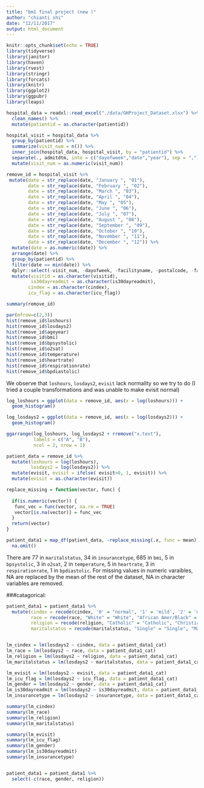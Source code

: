 ```yaml
---
title: "bm1 final project (new )"
author: "chianti shi"
date: "12/11/2017"
output: html_document
---
```


```r
knitr::opts_chunk$set(echo = TRUE)
library(tidyverse)
library(janitor)
library(haven)
library(rvest)
library(stringr)
library(forcats)
library(knitr)
library(ggplot2)
library(ggpubr)
library(leaps)

```


```r
hospital_data = readxl::read_excel("./data/GHProject_Dataset.xlsx") %>%
  clean_names() %>% 
  mutate(patientid = as.character(patientid)) 

hospital_visit = hospital_data %>% 
  group_by(patientid) %>% 
  summarize(visit_num = n()) %>% 
  inner_join(hospital_data, hospital_visit, by = "patientid") %>% 
  separate(., admitdtm, into = c("dayofweek","date","year"), sep = ",") %>% 
  mutate(visit_num = as.numeric(visit_num)) 

remove_id = hospital_visit %>% 
 mutate(date = str_replace(date, "January ", "01"),
        date = str_replace(date, "February ", "02"),
        date = str_replace(date, "March ", "03"),
        date = str_replace(date, "April ", "04"),
        date = str_replace(date, "May ", "05"),
        date = str_replace(date, "June ", "06"),
        date = str_replace(date, "July ", "07"),
        date = str_replace(date, "August ", "08"),
        date = str_replace(date, "September ", "09"),
        date = str_replace(date, "October ", "10"),
        date = str_replace(date, "November ", "11"),
        date = str_replace(date, "December ", "12")) %>% 
  mutate(date = as.numeric(date)) %>% 
  arrange(date) %>% 
  group_by(patientid) %>% 
  filter(date == min(date)) %>% 
  dplyr::select(-visit_num, -dayofweek, -facilityname, -postalcode, -facilityzip, -mews) %>% 
  mutate(visitid = as.character(visitid),
         is30dayreadmit = as.character(is30dayreadmit),
        cindex = as.character(cindex),
        icu_flag = as.character(icu_flag))

```

```r

summary(remove_id)
```


```r
par(mfrow=c(2,3))
hist(remove_id$loshours)
hist(remove_id$losdays2)
hist(remove_id$ageyear)
hist(remove_id$bmi)
hist(remove_id$bpsystolic)
hist(remove_id$o2sat)
hist(remove_id$temperature)
hist(remove_id$heartrate)
hist(remove_id$respirationrate)
hist(remove_id$bpdiastolic)
```

We observe that `loshours`, `losdays2`, `evisit` lack normality so we try to do (I tried a couple transformations and was unable to make evisit normal)


```r
log_loshours = ggplot(data = remove_id, aes(x = log(loshours))) +
  geom_histogram() 

log_losdays2 = ggplot(data = remove_id, aes(x = log(losdays2))) +
  geom_histogram()

ggarrange(log_loshours, log_losdays2 + rremove("x.text"), 
          labels = c("A", "B"),
          ncol = 2, nrow = 1)
```

```r
patient_data = remove_id %>% 
  mutate(loshours = log(loshours),
         losdays2 = log(losdays2)) %>% 
  mutate(evisit, evisit = ifelse( evisit>0, 1, evisit)) %>% 
  mutate(evisit = as.character(evisit))

replace_missing = function(vector, func) {
  
  if(is.numeric(vector)) {
   func_vec = func(vector, na.rm = TRUE)
   vector[is.na(vector)] = func_vec
  }
  return(vector)
}

patient_data1 = map_df(patient_data, ~replace_missing(.x, func = mean)) %>% 
  na.omit() 
```


There are 77 in `maritalstatus`, 34 in `insurancetype`, 685 in `bmi`, 5 in `bpsystolic`, 3 in `o2sat`, 2 in `temperature`, 5 in `heartrate`, 3 in `respirationrate`, 1 in `bpdiastolic`. For missing values in numeric varaibles, NA are replaced by the mean of the rest of the dataset, NA in character variables are removed. 


###catagorical: 

```r
patient_data1 = patient_data1 %>% 
  mutate(cindex = recode(cindex, '0' = "normal", '1' = 'mild', '2' = 'mild', '3' = 'moderate and severe'),
         race = recode(race, "White" = "White", "African Amer/Black" = "African Amer/Black", "Asian" = "Other", "Native Amer/Alaskan" = "Other", "Natv Hawaii/Pacf Isl" = "Other", "Other/Multiracial" = "Other"),
         religion = recode(religion, "Catholic" = "Catholic", "Christian" = "Christian", "Jewish" = "Other", "No Affiliation" = "Other", "Other" = "Other", "Islam" = "Other", "Hindu" = "Other", "Mormon" = "Other", "Angelican" = "Other", "Hebrew" = "Other", "Non Denominational" = "Other"),
         maritalstatus = recode(maritalstatus, "Single" = "Single", "Married" = "Married", "Widowed" = "Other", "Divorced" = "Other", "Separated" = "Other", "Civil Union" = "Other"))


lm_cindex = lm(losdays2 ~ cindex, data = patient_data1_cat)
lm_race = lm(losdays2 ~ race, data = patient_data1_cat)
lm_religion = lm(losdays2 ~ religion, data = patient_data1_cat)
lm_maritalstatus = lm(losdays2 ~ maritalstatus, data = patient_data1_cat)

lm_evisit = lm(losdays2 ~ evisit, data = patient_data1_cat)
lm_icu_flag = lm(losdays2 ~ icu_flag, data = patient_data1_cat)
lm_gender = lm(losdays2 ~ gender, data = patient_data1_cat)
lm_is30dayreadmit = lm(losdays2 ~ is30dayreadmit, data = patient_data1_cat)
lm_insurancetype = lm(losdays2 ~ insurancetype, data = patient_data1_cat)

summary(lm_cindex)
summary(lm_race)
summary(lm_religion)
summary(lm_maritalstatus)

summary(lm_evisit)
summary(lm_icu_flag)
summary(lm_gender)
summary(lm_is30dayreadmit)
summary(lm_insurancetype)


patient_data1 = patient_data1 %>% 
  select(-c(race, gender, religion))
```




